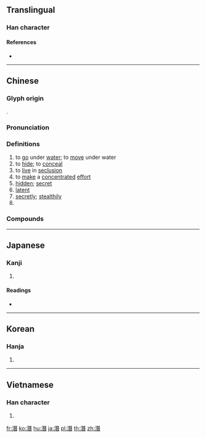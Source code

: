 {{character info/new}}
{{also|潜|濳}}
==Translingual==

===Han character===
{{Han char|rn=85|rad=水|as=12|sn=15|four=34161|canj=EMUA}}

====References====
* {{Han ref|kx=0652.321|dkj=18240|dj=1059.040|hdz=31740.010|uh=6F5B|ud=28507|bh=BCE7|bd=48359}}

----

==Chinese==
{{zh-forms|s=潜}}

===Glyph origin===
{{Han etym}}
{{Han compound|水|朁|ls=psc|c1=s|c2=p}}.

===Pronunciation===
{{zh-pron
|m=qián
|c=cim4
|h=pfs=
|md=cièng
|mn=chiâm
|w=3xxi
|mc=y
|oc=y
|cat=v,a,adv,pn
}}

===Definitions===
{{zh-hanzi}}

# to [[go]] under [[water]]; to [[move]] under water
# to [[hide]]; to [[conceal]]
# to [[live]] in [[seclusion]]
# to [[make]] a [[concentrated]] [[effort]]
# [[hidden]]; [[secret]]
# [[latent]]
# [[secretly]]; [[stealthily]]
# {{surname|lang=zh}}

===Compounds===
{{zh-der|反潛|匿跡潛形|潛藏|潛心|潛龍勿用|潛龍|潛望鏡|生物潛能|潛虛|潛泳|戢鱗潛翼|潛伏|潛能|潛伏期|潛居|潛伏分子|潛行|潛身|潛修|潛夫論|潛入|潛盤|潛盾工法|潛流|潛熱|白髮郎潛|潛躲|潛神默思|潛包禍謀|潛身遠跡|潛移|潛在危機|狐潛鼠伏|潛水衣|潛避|潛潛等等|潛道|潛力|潛水員|畏罪潛逃|潛形匿跡|潛聽|潛圖問鼎|捲款潛逃|潛水艇|發展潛力|潛水炸彈|潛水病|潛移默運|潛意識|潛灌|潛水刀|潛德|潛形|潛在|潛山隱市|潛龍伏虎|潛骸竄影|潛邸|潛身遠遁|潛身遠禍|潛蹤隱跡|潛蹤|潛蛟困鳳|潛艇|潛移默化|潛移陰奪|潛移暗化|潛神默記|潛水鐘|潛水肺|潛步|潛影|潛師|潛匿|潛勢|潛伏感染|沉潛剛克|浮潛|潛逃|潛水|潛移默奪|核能潛艇|核潛艇|郎潛白髮|等等潛潛|陶潛三徑|驅潛艦|龍潛|飛潛|飛潛動植|躡足潛蹤|陶潛五柳|遠引深潛|遁跡潛形}}

----

==Japanese==

===Kanji===
{{ja-kanji|grade=|rs=水12}}

# {{defn|lang=ja|sort=水12}}

====Readings====
* {{ja-readings|on=[[せん]] (sen)|kun=[[ひそむ]] (hisomu), [[もぐる]] (moguru)}}

----

==Korean==

===Hanja===
{{ko-hanja|hangeul=잠|eumhun=|rv=jam|mr=cham|y=cam}}

# {{defn|lang=ko|sort=水12}}

----

==Vietnamese==

===Han character===
{{vi-hantu|[[tiềm]], [[tèm]], [[tỉm]]|rs=水12}}

# {{defn|lang=vi|sort=水12}}

[[fr:潛]]
[[ko:潛]]
[[hu:潛]]
[[ja:潛]]
[[pl:潛]]
[[th:潛]]
[[zh:潛]]